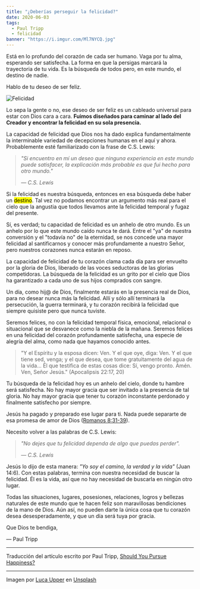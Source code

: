 ```yaml
---
title: "¿Deberías perseguir la felicidad?"
date: 2020-06-03
tags:
  - Paul Tripp
  - felicidad
banner: "https://i.imgur.com/Ml7NYCQ.jpg"
---
```



Está en lo profundo del corazón de cada ser humano. Vaga por tu alma, esperando ser satisfecha. La forma en que la persigas marcará la trayectoria de tu vida. Es la búsqueda de todos pero, en este mundo, el destino de nadie.

Hablo de tu deseo de ser feliz.

![Felicidad](https://i.imgur.com/Ml7NYCQ.jpg)

Lo sepa la gente o no, ese deseo de ser feliz es un cableado universal para estar con Dios cara a cara. **Fuimos diseñados para caminar al lado del Creador y encontrar la felicidad en su sola presencia.**

La capacidad de felicidad que Dios nos ha dado explica fundamentalmente la interminable variedad de decepciones humanas en el aquí y ahora. Probablemente esté familiarizado con la frase de C.S. Lewis:

<blockquote><cite>
"Si encuentro en mí un deseo que ninguna experiencia en este mundo puede satisfacer, la explicación más probable es que fui hecho para otro mundo."

— C.S. Lewis

</cite></blockquote>

Si la felicidad es nuestra búsqueda, entonces en esa búsqueda debe haber un <mark>destino</mark>. Tal vez no podamos encontrar un argumento más real para el cielo que la angustia que todos llevamos ante la felicidad temporal y fugaz del presente.

Sí, es verdad; tu capacidad de felicidad es un anhelo de otro mundo. Es un anhelo por lo que este mundo caído nunca te dará. Entre el "ya" de nuestra conversión y el "todavía no" de la eternidad, se nos concede una mayor felicidad al santificarnos y conocer más profundamente a nuestro Señor, pero nuestros corazones nunca estarán en reposo.

La capacidad de felicidad de tu corazón clama cada día para ser envuelto por la gloria de Dios, liberado de las voces seductoras de las glorias competidoras. La búsqueda de la felicidad es un grito por el cielo que Dios ha garantizado a cada uno de sus hijos comprados con sangre.

Un día, como hij@ de Dios, finalmente estarás en la presencia real de Dios, para no desear nunca más la felicidad. Allí y sólo allí terminará la persecución, la guerra terminará, y tu corazón recibirá la felicidad que siempre quisiste pero que nunca tuviste.

Seremos felices, no con la felicidad temporal física, emocional, relacional o situacional que se desvanece como la niebla de la mañana. Seremos felices en una felicidad del corazón profundamente satisfecha, una especie de alegría del alma, como nada que hayamos conocido antes.

> "Y el Espíritu y la esposa dicen: Ven. Y el que oye, diga: Ven. Y el que tiene sed, venga; y el que desea, que tome gratuitamente del agua de la vida... Él que testifica de estas cosas dice: Sí, vengo pronto. Amén. Ven, Señor Jesús." (Apocalipsis 22:17, 20)

Tu búsqueda de la felicidad hoy es un anhelo del cielo, donde tu hambre será satisfecha. No hay mayor gracia que ser invitado a la presencia de tal gloria. No hay mayor gracia que tener tu corazón inconstante perdonado y finalmente satisfecho por siempre.

Jesús ha pagado y preparado ese lugar para ti. Nada puede separarte de esa promesa de amor de Dios ([Romanos 8:31-39](https://www.biblegateway.com/passage/?search=Romanos+8%3A31-39&version=LBLA)).

Necesito volver a las palabras de C.S. Lewis:

<blockquote><cite>
"No dejes que tu felicidad dependa de algo que puedas perder".

— C.S. Lewis

</cite></blockquote>

Jesús lo dijo de esta manera: _"Yo soy el camino, la verdad y la vida"_ (Juan 14:6). Con estas palabras, termina con nuestra necesidad de buscar la felicidad. Él es la vida, así que no hay necesidad de buscarla en ningún otro lugar.

Todas las situaciones, lugares, posesiones, relaciones, logros y bellezas naturales de este mundo que te hacen feliz son maravillosas bendiciones de la mano de Dios. Aún así, no pueden darte la única cosa que tu corazón desea desesperadamente, y que un día será tuya por gracia.

Que Dios te bendiga,

— Paul Tripp

---

Traducción del artículo escrito por Paul Tripp, [Should You Pursue Happiness?](https://www.paultripp.com/wednesdays-word/posts/should-you-pursue-happiness)

---

Imagen por [Luca Upper](https://unsplash.com/@lucistan?utm_source=unsplash&utm_medium=referral&utm_content=creditCopyText) en [Unsplash](https://unsplash.com/s/photos/happiness?utm_source=unsplash&utm_medium=referral&utm_content=creditCopyText)

<Author authorKey="paul-tripp" />
